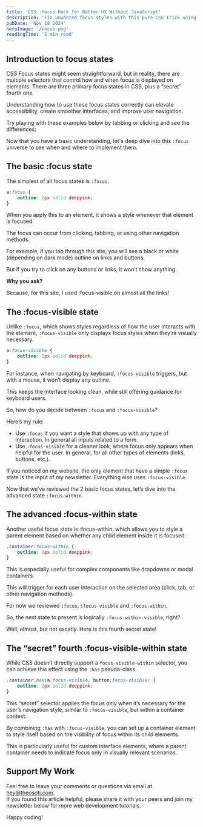 ```yaml
---
title: 'CSS :focus Hack for Better UX Without JavaScript'
description: 'Fix unwanted focus styles with this pure CSS trick using :focus-visible. Improve accessibility and UX without needing extra JavaScript.'
pubDate: 'Nov 18 2024'
heroImage: '/focus.png'
readingTime: '5 min read'
---
```


## Introduction to focus states

CSS Focus states might seem straightforward, but in reality, there are multiple selectors that control how and when focus is displayed on elements.
There are three primary focus states in CSS, plus a “secret” fourth one.

Understanding how to use these focus states correctly can elevate accessibility, create smoother interfaces, and improve user navigation.

Try playing with these examples below by tabbing or clicking and see the differences:


<Wrapper title="4 types of CSS focus">
	<Focus1 />
</Wrapper>

Now that you have a basic understanding, let's deep dive into this `:focus` universe to see when and where to implement them.

## The basic :focus state

The simplest of all focus states is `:focus`.

```css
a:focus {
	outline: 2px solid deeppink;
}
```

When you apply this to an element, it shows a style whenever that element is focused.

The focus can occur from clicking, tabbing, or using other navigation methods.

For example, if you tab through this site, you will see a black or white (depending on dark mode) outline on links and buttons.

But if you try to click on any buttons or links, it won’t show anything.

**Why you ask?**

Because, for this site, I used :focus-visible on almost all the links!

## The :focus-visible state

Unlike `:focus`, which shows styles regardless of how the user interacts with the element, `:focus-visible` only displays focus styles when they’re visually necessary.

```css
a:focus-visible {
	outline: 2px solid deeppink;
}
```

For instance, when navigating by keyboard, `:focus-visible` triggers, but with a mouse, it won’t display any outline.

This keeps the interface looking clean, while still offering guidance for keyboard users.

So, how do you decide between `:focus` and `:focus-visible`?

Here’s my rule:

- Use `:focus` if you want a style that shows up with any type of interaction. In general all inputs related to a form.
- Use `:focus-visible` for a cleaner look, where focus only appears when helpful for the user. In general, for all other types of elements (links, buttons, etc.).

If you noticed on my website, the only element that have a simple `:focus` state is the input of my newsletter. Everything else uses `:focus-visible`.

Now that we’ve reviewed the 2 basic focus states, let’s dive into the advanced state `:focus-within`.

## The advanced :focus-within state

Another useful focus state is :focus-within, which allows you to style a parent element based on whether any child element inside it is focused.

```css
.container:focus-within {
	outline: 2px solid deeppink;
}
```

This is especially useful for complex components like dropdowns or modal containers.

This will trigger for each user interaction on the selected area (click, tab, or other navigation methods).


<Wrapper title="Example">
	<Focus2 />
</Wrapper>

For now we reviewed `:focus`, `:focus-visible` and `:focus-within`.

So, the next state to present is logically `:focus-within-visible`, right?

Well, almost, but not excatly. Here is this fourth secret state!

## The “secret” fourth :focus-visible-within state

While CSS doesn’t directly support a `focus-visible-within` selector, you can achieve this effect using the `:has` pseudo-class.

```css
.container:has(a:focus-visible, button:focus-visible) {
	outline: 2px solid deeppink;
}
```

This “secret” selector applies the focus only when it’s necessary for the user’s navigation style, similar to `:focus-visible`, but within a container context.

By combining `:has` with `:focus-visible`, you can set up a container element to style itself based on the visibility of focus within its child elements.

This is particularly useful for custom interface elements, where a parent container needs to indicate focus only in visually relevant scenarios.


<Wrapper title="Example">
	<Focus3 />
</Wrapper>

## Support My Work

Feel free to leave your comments or questions via email at hey@theosoti.com. <br />
If you found this article helpful, please share it with your peers and join my newsletter below for more web development tutorials.

Happy coding!
